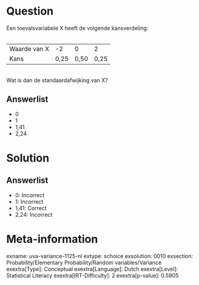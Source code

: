Question
========

Een toevalsvariabele X heeft de volgende kansverdeling:\
\

  -------------- ------ ------ ------
  Waarde van X   -2     0      2
  Kans           0,25   0,50   0,25
  -------------- ------ ------ ------

\
Wat is dan de standaardafwijking van X?

Answerlist
----------

* 0
* 1
* 1,41
* 2,24

Solution
========

Answerlist
----------

* 0: Incorrect
* 1: Incorrect
* 1,41: Correct
* 2,24: Incorrect

Meta-information
================
exname: uva-variance-1125-nl
extype: schoice
exsolution: 0010
exsection: Probability/Elementary Probability/Random variables/Variance
exextra[Type]: Conceptual
exextra[Language]: Dutch
exextra[Level]: Statistical Literacy
exextra[IRT-Difficulty]: 2
exextra[p-value]: 0.5905
